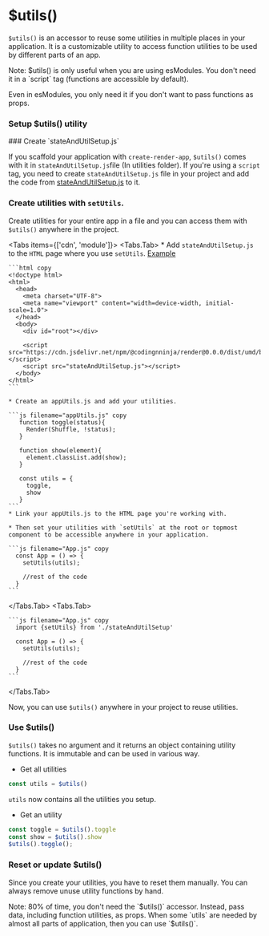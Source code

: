 # $utils()

`$utils()` is an accessor to reuse some utilities in multiple places in your application. It is a customizable utility to access function utilities to be used by different parts of an app.


<Callout type="info" emoji="ℹ️">
  Note: $utils() is only useful when you are using esModules. You don't need it in a `script` tag (functions are accessible by default). 

  Even in esModules, you only need it if you don't want to pass functions as props.
</Callout>


### Setup $utils() utility


<Steps>
### Create `stateAndUtilSetup.js`

If you scaffold your application with `create-render-app`, `$utils()` comes with it in `stateAndUtilSetup.js`file (In utilities folder). If you're using a `script` tag, you need to create `stateAndUtilSetup.js` file in your project and add the code from [stateAndUtilSetup.js]() to it.

### Create utilities with `setUtils`.

Create utilities for your entire app in a file and you can access them with `$utils()` anywhere in the project.


<Tabs items={['cdn', 'module']}>
  <Tabs.Tab> 
    * Add `stateAndUtilSetup.js` to the `HTML` page where you use `setUtils`. [Example]()

    ```html copy
    <!doctype html>
    <html>
      <head>
        <meta charset="UTF-8">
        <meta name="viewport" content="width=device-width, initial-scale=1.0">
      </head>
      <body>
        <div id="root"></div>

        <script src="https://cdn.jsdelivr.net/npm/@codingnninja/render@0.0.0/dist/umd/bundle.min.js"></script>
        <script src="stateAndUtilSetup.js"></script>
      </body>
    </html>
    ```

    * Create an appUtils.js and add your utilities.

    ```js filename="appUtils.js" copy
       function toggle(status){
         Render(Shuffle, !status);
       }

       function show(element){
         element.classList.add(show);
       }

       const utils = {
         toggle,
         show
       }
    ```
    * Link your appUtils.js to the HTML page you're working with.

    * Then set your utilities with `setUtils` at the root or topmost component to be accessible anywhere in your application.
    
    ```js filename="App.js" copy
      const App = () => {
        setUtils(utils);

        //rest of the code
      }
    ```
  </Tabs.Tab> 
  <Tabs.Tab> 

    ```js filename="App.js" copy
      import {setUtils} from './stateAndUtilSetup'

      const App = () => {
        setUtils(utils);

        //rest of the code
      }
    ```
  </Tabs.Tab> 
</Tabs>

Now, you can use `$utils()` anywhere in your project to reuse utilities.
</Steps>

### Use $utils()

`$utils()` takes no argument and it returns an object containing utility functions. It is immutable and can be used in various way.

* Get all utilities

```js copy
const utils = $utils()
```

`utils` now contains all the utilities you setup.

* Get an utility

```js copy
const toggle = $utils().toggle
const show = $utils().show
$utils().toggle();
```

### Reset or update $utils()

Since you create your utilities, you have to reset them manually. You can always remove unuse utility functions by hand.

<Callout type="info" emoji="ℹ️">
  Note: 80% of time, you don't need the `$utils()` accessor. Instead, pass data, including function utilities, as props. When some `utils` are needed by almost all parts of application, then you can use `$utils()`. 
</Callout>





